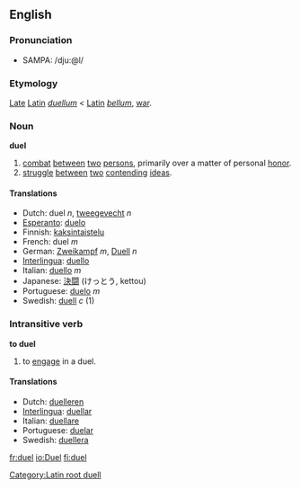 ==English==
===Pronunciation===
*SAMPA: /dju:@l/

===Etymology===

[[Late]] [[Latin]] ''[[duellum]]'' < [[Latin]] ''[[bellum]]'', [[war]].

===Noun===
'''duel'''

# [[combat]] [[between]] [[two]] [[person|persons]], primarily over a matter of personal [[honor]].
# [[struggle]] [[between]] [[two]] [[contend|contending]] [[idea|ideas]].

====Translations====
*Dutch: duel ''n'', [[tweegevecht]] ''n''
*[[Esperanto]]: [[duelo]]
*Finnish: [[kaksintaistelu]]
*French: duel ''m''
*German: [[Zweikampf]] ''m'', [[Duell]] ''n''
*[[Interlingua]]: [[duello]]
*Italian: [[duello]] ''m''
*Japanese: [[決闘]] (けっとう, kettou)
*Portuguese: [[duelo]] ''m''
*Swedish: [[duell]] ''c'' (1)

===Intransitive verb===
'''to duel'''

#to [[engage]] in a duel.

====Translations====
*Dutch: [[duelleren]]
*[[Interlingua]]: [[duellar]]
*Italian: [[duellare]]
*Portuguese: [[duelar]]
*Swedish: [[duellera]]

[[Category:Latin root duell]]
[[fr:duel]]
[[io:Duel]]
[[fi:duel]]